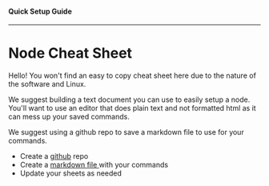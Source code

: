 #### Quick Setup Guide
---

# Node Cheat Sheet

Hello! You won't find an easy to copy cheat sheet here due to the nature of the software and Linux.

We suggest building a text document you can use to easily setup a node. You'll want to use an editor that does plain text and not formatted html as it can mess up your saved commands.

We suggest using a github repo to save a markdown file to use for your commands.

* Create a [github](https://github.com) repo
* Create a [markdown file ](https://markdown-editor.github.io/)with your commands
* Update your sheets as needed

